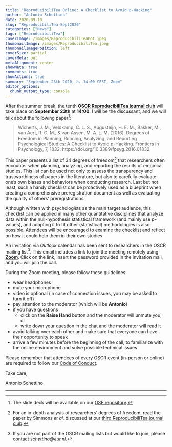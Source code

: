```yaml
---
title: "ReproducibiliTea Online: A Checklist to Avoid p-Hacking"
author: "Antonio Schettino"
date: 2020-09-10
slug: "ReproducibiliTea-Sept2020"
categories: ["News"]
tags: ["ReproducibiliTea"]
coverImage: /images/ReproducibiliTeaPot.jpeg
thumbnailImage: /images/ReproducibiliTea.jpeg
thumbnailImagePosition: left
coverSize: partial
coverMeta: out
metaAlignment: center
showMeta: true
comments: true
showActions: true
summary: "September 23th 2020, h. 14:00 CEST, Zoom"
editor_options: 
  chunk_output_type: console
---
```


After the summer break, the tenth [**OSCR ReproducibiliTea journal club**](https://www.openscience-rotterdam.com/2019/10/announcement-reproducibilitea/) will take place on **September 23th** at **14:00**. I will be the discussant, and we will talk about the following paper[^1]: 

> Wicherts, J. M., Veldkamp, C. L. S., Augusteijn, H. E. M., Bakker, M., van Aert, R. C. M., & van Assen, M. A. L. M. (2016). Degrees of Freedom in Planning, Running, Analyzing, and Reporting Psychological Studies: A Checklist to Avoid p-Hacking. Frontiers in Psychology, 7, 1832. https://doi.org/10.3389/fpsyg.2016.01832

This paper presents a list of 34 degrees of freedom[^2] that researchers often encounter when planning, analyzing, and reporting the results of empirical studies. This list can be used not only to assess the transparency and trustworthiness of papers in the literature, but also to carefully evaluate one's own biases and behaviors when conducting research. Last but not least, such a handy checklist can be proactively used as a blueprint when creating a comprehensive preregistration document as well as evaluating the quality of others' preregistrations.

Although written with psychologists as the main target audience, this checklist can be applied in many other quantitative disciplines that analyze data within the null-hypothesis statistical framework (and mainly use *p*-values), and adapting it to fit other (statistical) methodologies is also possible. Attendees will be encouraged to examine the checklist and reflect on how it could help them in their own studies.

An invitation via *Outlook* calendar has been sent to researchers in the OSCR mailing list[^3]. This email includes a link to join the meeting remotely using [**Zoom**](https://zoom.us/). Click on the link, insert the password provided in the invitation mail, and you will join the call.

During the Zoom meeting, please follow these guidelines:

* wear headphones
* mute your microphone
* video is optional (in case of connection issues, you may be asked to turn it off)
* pay attention to the moderator (which will be **Antonio**)
* if you have questions
  - click on the **Raise Hand** button and the moderator will unmute you; or
  - write down your question in the chat and the moderator will read it
* avoid talking over each other and make sure that everyone can have their opportunity to speak
* arrive a few minutes before the beginning of the call, to familiarize with the online environment and solve possible technical issues

Please remember that attendees of every OSCR event (in-person or online) are required to follow our [Code of Conduct](https://www.openscience-rotterdam.com/coc/).

Take care,

Antonio Schettino

***

[^1]: The slide deck will be available on our [OSF repository](https://osf.io/yk9pf/).
[^2]: For an in-depth analysis of researchers' degrees of freedom, read the paper by Simmons *et al.* discussed at our [third ReproducibiliTea journal club](https://www.openscience-rotterdam.com/2020/01/reproducibilitea-jan2020/).
[^3]: If you are not part of the OSCR mailing lists but would like to join, please contact *schettino@eur.nl*.


